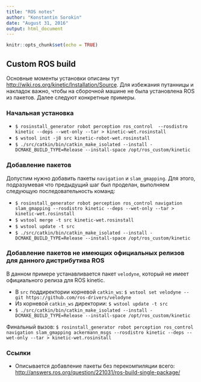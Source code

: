 ```yaml
---
title: "ROS notes"
author: "Konstantin Sorokin"
date: "August 31, 2016"
output: html_document
---
```


```r
knitr::opts_chunk$set(echo = TRUE)
```

## Custom ROS build
Основные моменты установки описаны тут <http://wiki.ros.org/kinetic/Installation/Source>. Для избежания путанницы и накладок важно, чтобы на сборочной машине не была установлена ROS из пакетов. Далее следуют конкретные примеры.

### Начальная установка

* ```$ rosinstall_generator robot perception ros_control  --rosdistro kinetic --deps --wet-only --tar > kinetic-wet.rosinstall```
* ```$ wstool init -j8 src kinetic-robot-wet.rosinstall```
* ```$ ./src/catkin/bin/catkin_make_isolated --install -DCMAKE_BUILD_TYPE=Release --install-space /opt/ros_custom/kinetic```

### Добавление пакетов
Допустим нужно добавить пакеты ```navigation``` и ```slam_gmapping```. Для этого, подразумевая что предыдущий шаг был проделан, выполняем следующую последовательность команд:

* ```$ rosinstall_generator robot perception ros_control navigation slam_gmapping --rosdistro kinetic --deps --wet-only --tar > kinetic-wet.rosinstall```
* ```$ wstool merge -t src kinetic-wet.rosinstall```
* ```$ wstool update -t src```
* ```$ ./src/catkin/bin/catkin_make_isolated --install -DCMAKE_BUILD_TYPE=Release --install-space /opt/ros_custom/kinetic```

### Добавление пакетов не имеющих официальных релизов для данного дистрибутива ROS
В данном примере устанавливается пакет ```velodyne```, который не имеет официального релиза для ROS kinetic.

* В ```src``` поддиректории корневой ```catkin_ws```: ```$ wstool set velodyne --git https://github.com/ros-drivers/velodyne```
* Из корневой ```catkin_ws``` директории: ```$ wstool update -t src```
* ```$ ./src/catkin/bin/catkin_make_isolated --install -DCMAKE_BUILD_TYPE=Release --install-space /opt/ros_custom/kinetic```

Финальный вызов:
```$ rosinstall_generator robot perception ros_control navigation slam_gmapping ackermann_msgs --rosdistro kinetic --deps --wet-only --tar > kinetic-wet.rosinstall```

### Ссылки

* Описывается добавление пакеты без перекомпиляции всего: <http://answers.ros.org/question/221031/ros-build-single-package/>
